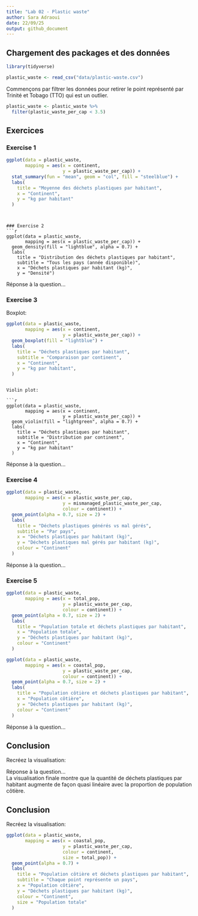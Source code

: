 ```yaml
---
title: "Lab 02 - Plastic waste"
author: Sara Adraoui
date: 22/09/25
output: github_document
---
```


## Chargement des packages et des données

```r
library(tidyverse) 
```

```r
plastic_waste <- read_csv("data/plastic-waste.csv")
```

Commençons par filtrer les données pour retirer le point représenté par Trinité et Tobago (TTO) qui est un outlier.

```r
plastic_waste <- plastic_waste %>%
  filter(plastic_waste_per_cap < 3.5)
```


## Exercices

### Exercise 1

```r
ggplot(data = plastic_waste,
       mapping = aes(x = continent,
                     y = plastic_waste_per_cap)) +
  stat_summary(fun = "mean", geom = "col", fill = "steelblue") +
  labs(
    title = "Moyenne des déchets plastiques par habitant",
    x = "Continent",
    y = "kg par habitant"
  )
```


```


### Exercise 2
```r
ggplot(data = plastic_waste,
       mapping = aes(x = plastic_waste_per_cap)) +
  geom_density(fill = "lightblue", alpha = 0.7) +
  labs(
    title = "Distribution des déchets plastiques par habitant",
    subtitle = "Tous les pays (année disponible)",
    x = "Déchets plastiques par habitant (kg)",
    y = "Densité")
```





Réponse à la question...

### Exercise 3

Boxplot:


```r
ggplot(data = plastic_waste,
       mapping = aes(x = continent,
                     y = plastic_waste_per_cap)) +
  geom_boxplot(fill = "lightblue") +
  labs(
    title = "Déchets plastiques par habitant",
    subtitle = "Comparaison par continent",
    x = "Continent",
    y = "kg par habitant",
  )
```

```

Violin plot:

```r
ggplot(data = plastic_waste,
       mapping = aes(x = continent,
                     y = plastic_waste_per_cap)) +
  geom_violin(fill = "lightgreen", alpha = 0.7) +
  labs(
    title = "Déchets plastiques par habitant",
    subtitle = "Distribution par continent",
    x = "Continent",
    y = "kg par habitant"
  )
```

Réponse à la question...

### Exercise 4


```r
ggplot(data = plastic_waste,
       mapping = aes(x = plastic_waste_per_cap,
                     y = mismanaged_plastic_waste_per_cap,
                     colour = continent)) +
  geom_point(alpha = 0.7, size = 2) +
  labs(
    title = "Déchets plastiques générés vs mal gérés",
    subtitle = "Par pays",
    x = "Déchets plastiques par habitant (kg)",
    y = "Déchets plastiques mal gérés par habitant (kg)",
    colour = "Continent"
  )
```


Réponse à la question...

### Exercise 5


```r
ggplot(data = plastic_waste,
       mapping = aes(x = total_pop,
                     y = plastic_waste_per_cap,
                     colour = continent)) +
  geom_point(alpha = 0.7, size = 2) +
  labs(
    title = "Population totale et déchets plastiques par habitant",
    x = "Population totale",
    y = "Déchets plastiques par habitant (kg)",
    colour = "Continent"
  )
```


```r
ggplot(data = plastic_waste,
       mapping = aes(x = coastal_pop,
                     y = plastic_waste_per_cap,
                     colour = continent)) +
  geom_point(alpha = 0.7, size = 2) +
  labs(
    title = "Population côtière et déchets plastiques par habitant",
    x = "Population côtière",
    y = "Déchets plastiques par habitant (kg)",
    colour = "Continent"
  )
```


Réponse à la question...

## Conclusion

Recréez la visualisation:

Réponse à la question...  
La visualisation finale montre que la quantité de déchets plastiques par habitant augmente de façon quasi linéaire avec la proportion de population côtière.  

## Conclusion

Recréez la visualisation:

```r
ggplot(data = plastic_waste,
       mapping = aes(x = coastal_pop,
                     y = plastic_waste_per_cap,
                     colour = continent,
                     size = total_pop)) +
  geom_point(alpha = 0.7) +
  labs(
    title = "Population côtière et déchets plastiques par habitant",
    subtitle = "Chaque point représente un pays",
    x = "Population côtière",
    y = "Déchets plastiques par habitant (kg)",
    colour = "Continent",
    size = "Population totale"
  )
```


